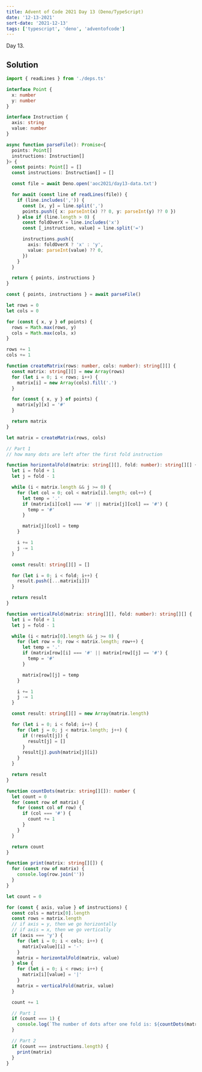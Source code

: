 ```yaml
---
title: Advent of Code 2021 Day 13 (Deno/TypeScript)
date: '12-13-2021'
sort-date: '2021-12-13'
tags: ['typescript', 'deno', 'adventofcode']
---
```


Day 13.

## Solution

```typescript
import { readLines } from './deps.ts'

interface Point {
  x: number
  y: number
}

interface Instruction {
  axis: string
  value: number
}

async function parseFile(): Promise<{
  points: Point[]
  instructions: Instruction[]
}> {
  const points: Point[] = []
  const instructions: Instruction[] = []

  const file = await Deno.open('aoc2021/day13-data.txt')

  for await (const line of readLines(file)) {
    if (line.includes(',')) {
      const [x, y] = line.split(',')
      points.push({ x: parseInt(x) ?? 0, y: parseInt(y) ?? 0 })
    } else if (line.length > 0) {
      const foldOverX = line.includes('x')
      const [_instruction, value] = line.split('=')

      instructions.push({
        axis: foldOverX ? 'x' : 'y',
        value: parseInt(value) ?? 0,
      })
    }
  }

  return { points, instructions }
}

const { points, instructions } = await parseFile()

let rows = 0
let cols = 0

for (const { x, y } of points) {
  rows = Math.max(rows, y)
  cols = Math.max(cols, x)
}

rows += 1
cols += 1

function createMatrix(rows: number, cols: number): string[][] {
  const matrix: string[][] = new Array(rows)
  for (let i = 0; i < rows; i++) {
    matrix[i] = new Array(cols).fill('.')
  }

  for (const { x, y } of points) {
    matrix[y][x] = '#'
  }

  return matrix
}

let matrix = createMatrix(rows, cols)

// Part 1
// how many dots are left after the first fold instruction

function horizontalFold(matrix: string[][], fold: number): string[][] {
  let i = fold + 1
  let j = fold - 1

  while (i < matrix.length && j >= 0) {
    for (let col = 0; col < matrix[i].length; col++) {
      let temp = '.'
      if (matrix[i][col] === '#' || matrix[j][col] == '#') {
        temp = '#'
      }

      matrix[j][col] = temp
    }

    i += 1
    j -= 1
  }

  const result: string[][] = []

  for (let i = 0; i < fold; i++) {
    result.push([...matrix[i]])
  }

  return result
}

function verticalFold(matrix: string[][], fold: number): string[][] {
  let i = fold + 1
  let j = fold - 1

  while (i < matrix[0].length && j >= 0) {
    for (let row = 0; row < matrix.length; row++) {
      let temp = '.'
      if (matrix[row][i] === '#' || matrix[row][j] == '#') {
        temp = '#'
      }

      matrix[row][j] = temp
    }

    i += 1
    j -= 1
  }

  const result: string[][] = new Array(matrix.length)

  for (let i = 0; i < fold; i++) {
    for (let j = 0; j < matrix.length; j++) {
      if (!result[j]) {
        result[j] = []
      }
      result[j].push(matrix[j][i])
    }
  }

  return result
}

function countDots(matrix: string[][]): number {
  let count = 0
  for (const row of matrix) {
    for (const col of row) {
      if (col === '#') {
        count += 1
      }
    }
  }

  return count
}

function print(matrix: string[][]) {
  for (const row of matrix) {
    console.log(row.join(''))
  }
}

let count = 0

for (const { axis, value } of instructions) {
  const cols = matrix[0].length
  const rows = matrix.length
  // if axis = y, then we go horizontally
  // if axis = x, then we go vertically
  if (axis === 'y') {
    for (let i = 0; i < cols; i++) {
      matrix[value][i] = '-'
    }
    matrix = horizontalFold(matrix, value)
  } else {
    for (let i = 0; i < rows; i++) {
      matrix[i][value] = '|'
    }
    matrix = verticalFold(matrix, value)
  }

  count += 1

  // Part 1
  if (count === 1) {
    console.log(`The number of dots after one fold is: ${countDots(matrix)}`)
  }

  // Part 2
  if (count === instructions.length) {
    print(matrix)
  }
}
```
